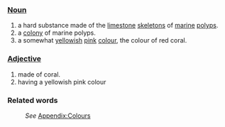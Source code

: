 ===[[Noun]]===
#a hard substance made of the [[limestone]] [[skeleton]]s of [[marine]] [[polyp]]s.
#a [[colony]] of marine polyps.
#a somewhat [[yellow]]ish [[pink]] [[color|colour]], the colour of red coral.
===[[Adjective]]===
#made of coral.
#having a yellowish pink colour
===Related words===
:''See'' [[Wiktionary_Appendix:Colours|Appendix:Colours]]